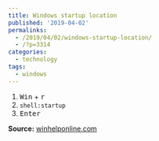 ```yaml
---
title: Windows startup location
published: '2019-04-02'
permalinks:
  - /2019/04/02/windows-startup-location/
  - /?p=3314
categories:
  - technology
tags:
  - windows
---
```


1. <kbd>Win</kbd> + <kbd>r</kbd>
2. `shell:startup`
3. <kbd>Enter</kbd>

**Source:** <a href="https://www.winhelponline.com/blog/shell-commands-to-access-the-special-folders/">winhelponline.com</a>
